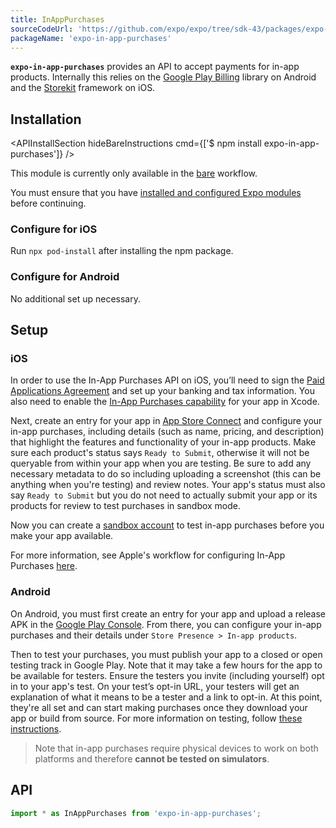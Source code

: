 ```yaml
---
title: InAppPurchases
sourceCodeUrl: 'https://github.com/expo/expo/tree/sdk-43/packages/expo-in-app-purchases'
packageName: 'expo-in-app-purchases'
---
```



**`expo-in-app-purchases`** provides an API to accept payments for in-app products. Internally this relies on the [Google Play Billing](https://developer.android.com/google/play/billing/billing_library_overview) library on Android and the [Storekit](https://developer.apple.com/documentation/storekit?language=objc) framework on iOS.

<PlatformsSection android ios />

## Installation

<APIInstallSection hideBareInstructions cmd={['$ npm install expo-in-app-purchases']} />

This module is currently only available in the [bare](/introduction/managed-vs-bare.mdx#bare-workflow) workflow.

You must ensure that you have [installed and configured Expo modules](/bare/installing-expo-modules.mdx) before continuing.

### Configure for iOS

Run `npx pod-install` after installing the npm package.

### Configure for Android

No additional set up necessary.

## Setup

### iOS

In order to use the In-App Purchases API on iOS, you’ll need to sign the [Paid Applications Agreement](https://help.apple.com/app-store-connect/#/devb6df5ee51) and set up your banking and tax information. You also need to enable the [In-App Purchases capability](https://help.apple.com/xcode/mac/current/#/dev88ff319e7) for your app in Xcode.

Next, create an entry for your app in [App Store Connect](https://appstoreconnect.apple.com/) and configure your in-app purchases, including details (such as name, pricing, and description) that highlight the features and functionality of your in-app products. Make sure each product's status says `Ready to Submit`, otherwise it will not be queryable from within your app when you are testing. Be sure to add any necessary metadata to do so including uploading a screenshot (this can be anything when you're testing) and review notes. Your app's status must also say `Ready to Submit` but you do not need to actually submit your app or its products for review to test purchases in sandbox mode.

Now you can create a [sandbox account](https://help.apple.com/app-store-connect/#/dev8b997bee1) to test in-app purchases before you make your app available.

For more information, see Apple's workflow for configuring In-App Purchases [here](https://help.apple.com/app-store-connect/#/devb57be10e7).

### Android

On Android, you must first create an entry for your app and upload a release APK in the [Google Play Console](https://developer.android.com/distribute/console/). From there, you can configure your in-app purchases and their details under `Store Presence > In-app products`.

Then to test your purchases, you must publish your app to a closed or open testing track in Google Play. Note that it may take a few hours for the app to be available for testers. Ensure the testers you invite (including yourself) opt in to your app's test. On your test’s opt-in URL, your testers will get an explanation of what it means to be a tester and a link to opt-in. At this point, they're all set and can start making purchases once they download your app or build from source. For more information on testing, follow [these instructions](https://developer.android.com/google/play/billing/billing_testing).

> Note that in-app purchases require physical devices to work on both platforms and therefore **cannot be tested on simulators**.

## API

```js
import * as InAppPurchases from 'expo-in-app-purchases';
```

<APISection packageName="expo-in-app-purchases" apiName="InAppPurchases" />
